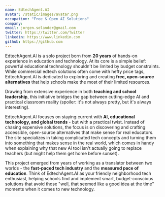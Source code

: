 ```yaml
---
name: EdtechAgent.AI
avatar: /static/images/avatar.png
occupation: "Free & Open AI Solutions"
company:
email: jorgen.selander@gmail.com
twitter: https://twitter.com/Twitter
linkedin: https://www.linkedin.com
github: https://github.com
---
```



EdtechAgent.AI is a solo project born from **20 years** of hands-on experience in education and technology. At its core is a simple belief: powerful educational technology shouldn't be limited by budget constraints. While commercial edtech solutions often come with hefty price tags, EdtechAgent.AI is dedicated to exploring and creating **free, open-source alternatives** that help schools make the most of their limited resources.

Drawing from extensive experience in both **teaching and school leadership**, this initiative bridges the gap between cutting-edge AI and practical classroom reality (spoiler: it's not always pretty, but it's always interesting).

EdtechAgent.AI focuses on staying current with **AI, educational technology, and global trends** - but with a practical twist. Instead of chasing expensive solutions, the focus is on discovering and crafting accessible, open-source alternatives that make sense for real educators. The site specializes in taking complicated tech concepts and turning them into something that makes sense in the real world, which comes in handy when explaining why that new AI tool isn't actually going to replace teachers (but might help them get home before sunset).

This project emerged from years of working as a translator between two worlds - the **fast-paced tech industry** and the **measured pace of education**. Think of EdtechAgent.AI as your friendly neighborhood tech enthusiast, helping schools find and implement smart, budget-conscious solutions that avoid those "well, that seemed like a good idea at the time" moments when it comes to new technology.